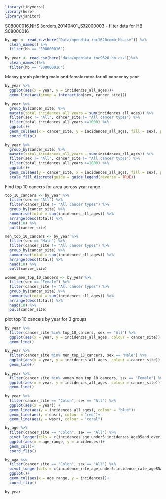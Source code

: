 ```r
library(tidyverse)
library(here)
library(janitor)
```

S08000016,NHS Borders,20140401,,S92000003 - filter data for HB S08000016
```r
by_age <- read_csv(here("Data/opendata_inc1620comb_hb.csv")) %>% 
  clean_names() %>% 
  filter(hb == "S08000016")

by_year <- read_csv(here("data/opendata_inc9620_hb.csv"))%>% 
  clean_names()%>% 
  filter(hb == "S08000016")
```

Messy graph plotting male and female rates for all cancer by year
```r
by_year %>% 
  ggplot(aes(x = year, y = incidences_all_ages))+
  geom_line(aes(group = interaction(sex, cancer_site)))

by_year %>% 
  group_by(cancer_site) %>% 
  mutate(total_incidences_all_years = sum(incidences_all_ages)) %>% 
  filter(sex != "All", cancer_site != "All cancer types") %>% 
  filter(total_incidences_all_years >=1000) %>% 
  ggplot()+
  geom_col(aes(x = cancer_site, y = incidences_all_ages, fill = sex), position = "dodge") +
  coord_flip()

by_year %>% 
  group_by(cancer_site) %>% 
  mutate(total_incidences_all_years = sum(incidences_all_ages)) %>% 
  filter(sex != "All", cancer_site != "All cancer types") %>% 
  filter(total_incidences_all_years >=1000) %>% 
  ggplot()+
  geom_col(aes(y = cancer_site, x = incidences_all_ages, fill = sex), position = "dodge")+
  scale_fill_discrete(guide = guide_legend(reverse = TRUE))
```

Find top 10 cancers for area across year range
```r
top_10_cancers <- by_year %>%
  filter(sex == "All") %>% 
  filter(cancer_site != "All cancer types") %>% 
  group_by(cancer_site) %>% 
  summarise(total = sum(incidences_all_ages)) %>% 
  arrange(desc(total)) %>% 
  head(10) %>% 
  pull(cancer_site)

men_top_10_cancers <- by_year %>%
  filter(sex == "Male") %>% 
  filter(cancer_site != "All cancer types") %>% 
  group_by(cancer_site) %>% 
  summarise(total = sum(incidences_all_ages)) %>% 
  arrange(desc(total)) %>% 
  head(10) %>% 
  pull(cancer_site)

women_men_top_10_cancers <- by_year %>% 
  filter(sex == "Female") %>% 
  filter(cancer_site != "All cancer types") %>% 
  group_by(cancer_site) %>% 
  summarise(total = sum(incidences_all_ages)) %>% 
  arrange(desc(total)) %>% 
  head(10) %>% 
  pull(cancer_site)
```

plot top 10 cancers by year for 3 groups

```r
by_year %>% 
  filter(cancer_site %in% top_10_cancers, sex == "All") %>% 
  ggplot(aes(x = year, y = incidences_all_ages, colour = cancer_site)) +
  geom_line()

by_year %>% 
  filter(cancer_site %in% men_top_10_cancers, sex == "Male") %>% 
  ggplot(aes(x = year, y = incidences_all_ages, colour = cancer_site)) +
  geom_line()

by_year %>% 
  filter(cancer_site %in% women_men_top_10_cancers, sex == "Female") %>% 
  ggplot(aes(x = year, y = incidences_all_ages, colour = cancer_site)) +
  geom_line()

```


```r

by_year %>% 
  filter(cancer_site == "Colon", sex == "All") %>% 
  ggplot(aes(x = year)) +
  geom_line(aes(y = incidences_all_ages), colour = "blue")+
  geom_line(aes(y = easr), colour = "red")+
  geom_line(aes(y = wasr), colour = "coral")


```
```r
by_age %>% 
  filter(cancer_site == "Colon", sex == "All") %>% 
  pivot_longer(cols = c(incidences_age_under5:incidences_age85and_over), names_to = "age_range", values_to = "incidences") %>% 
  ggplot(aes(x = age_range, y = incidences))+
  geom_col()+
  coord_flip()

by_age %>% 
  filter(cancer_site == "Colon", sex == "All") %>% 
  pivot_longer(cols = c(incidence_rate_age_under5:incidence_rate_age85and_over, incidence_rate_age05to9), names_to = "age_range", values_to = "incidences") %>% 
  ggplot()+
  geom_col(aes(x = age_range, y = incidences))+
  coord_flip()
```

```r
by_year
```

